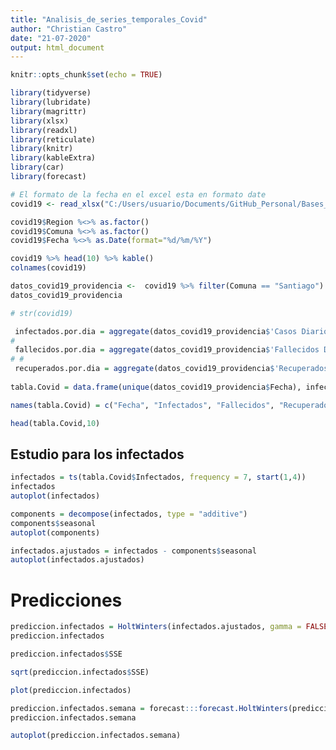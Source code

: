```yaml
---
title: "Analisis_de_series_temporales_Covid"
author: "Christian Castro"
date: "21-07-2020"
output: html_document
---
```


```r
knitr::opts_chunk$set(echo = TRUE)
```

```r
library(tidyverse)
library(lubridate)
library(magrittr)
library(xlsx)
library(readxl)
library(reticulate)
library(knitr)
library(kableExtra)
library(car)
library(forecast)
```

```r
# El formato de la fecha en el excel esta en formato date
covid19 <- read_xlsx("C:/Users/usuario/Documents/GitHub_Personal/Bases_de_Datos_DS/covid_20_julio_3.xlsx")

covid19$Region %<>% as.factor()
covid19$Comuna %<>% as.factor()
covid19$Fecha %<>% as.Date(format="%d/%m/%Y")

covid19 %>% head(10) %>% kable()
colnames(covid19)

datos_covid19_providencia <-  covid19 %>% filter(Comuna == "Santiago")
datos_covid19_providencia

# str(covid19)
```



```r
 infectados.por.dia = aggregate(datos_covid19_providencia$'Casos Diarios' ~ datos_covid19_providencia$Fecha, FUN =sum)
# 
 fallecidos.por.dia = aggregate(datos_covid19_providencia$'Fallecidos Diarios' ~ datos_covid19_providencia$Fecha, FUN =sum)
# # 
 recuperados.por.dia = aggregate(datos_covid19_providencia$'Recuperados Diarios' ~ datos_covid19_providencia$Fecha, FUN =sum)
 
tabla.Covid = data.frame(unique(datos_covid19_providencia$Fecha), infectados.por.dia[,2] ,  fallecidos.por.dia[,2], recuperados.por.dia[,2] )

names(tabla.Covid) = c("Fecha", "Infectados", "Fallecidos", "Recuperados")

head(tabla.Covid,10)

```
## Estudio para los infectados


```r

infectados = ts(tabla.Covid$Infectados, frequency = 7, start(1,4))
infectados
autoplot(infectados)

components = decompose(infectados, type = "additive")
components$seasonal
autoplot(components)

infectados.ajustados = infectados - components$seasonal
autoplot(infectados.ajustados)
```

# Predicciones

```r

prediccion.infectados = HoltWinters(infectados.ajustados, gamma = FALSE)
prediccion.infectados

prediccion.infectados$SSE

sqrt(prediccion.infectados$SSE)

plot(prediccion.infectados)

prediccion.infectados.semana = forecast:::forecast.HoltWinters(prediccion.infectados, h=7)
prediccion.infectados.semana

autoplot(prediccion.infectados.semana)

```



















